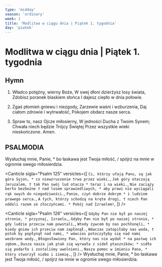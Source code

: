 ```yaml
---
type: 'midday'
season: 'ordinary'
week: 1
title: 'Modlitwa w ciągu dnia | Piątek 1. tygodnia'
day: 'piatek'
---
```


# Modlitwa w ciągu dnia | Piątek 1. tygodnia

<OpeningVersicle />

## Hymn

1. Władco potężny, wierny Boże,
   W swej dłoni dzierżysz losy świata,
   Zdobisz poranek blaskiem słońca
   I dajesz ciepło w dnia połowie.

2. Zgaś płomień gniewu i niezgody,
   Zarzewie waśni i wzburzenia,
   Daj ciałom zdrowie i wytrwałość,
   Pokojem obdarz nasze serca.

3. Spraw to, nasz Ojcze miłosierny,
   W jedności Ducha z Twoim Synem;
   Chwała niech będzie Trójcy Świętej
   Przez wszystkie wieki nieskończone. Amen.

## PSALMODIA

<Antiphon>
  Wysłuchaj mnie, Panie, * bo łaskawa jest Twoja miłość, / spójrz na mnie w
  ogromie swego miłosierdzia.
</Antiphon>
<Canticle
  sigla="Psalm 119, 73-80"
  versicles={[
    `Uczyniły mnie Twe ręce, Panie, i kształt mi nadały, *
obdarz mnie rozumem, bym się nauczył Twoich przykazań.`,
    `Ci, którzy Cię wielbią, widzą mnie i się weselą, *
bo zaufałem Twojemu słowu.`,
    `Wiem, Panie, że sprawiedliwe są Twoje wyroki, *
że dotknąłeś mnie słusznie.`,
    `Niech Twoja łaska będzie mi pociechą *
zgodnie z obietnicą daną Twemu słudze.`,
    `Niech Twa litość mnie ogarnie, a żyć będę, *
bo Twoje Prawo jest moją rozkoszą.`,
    `Niech zawstydzą się pyszni, bo niesłusznie mnie dręczą, *
ja zaś będę rozmyślał o Twoich przykazaniach.`,
    `Niech zwrócą się ku mnie Twoi wyznawcy *
i ci, którzy uznają Twoje napomnienia.`,
    `Niech moje serce doskonali się w Twych ustawach, *
abym nie doznał wstydu.`,
  ]}
/>

<Canticle
  sigla="Psalm 125"
  versicles={[
    `Ci, którzy ufają Panu, są jak góra Syjon, *
co niewzruszenie trwa przez wieki.`,
    `Jak góry otaczają Jeruzalem, †
tak Pan swój lud otacza *
teraz i na wieki.`,
    `Nie zaciąży berło bezbożne †
nad losem sprawiedliwych, *
aby prawi nie wyciągali rąk swych do niegodziwości.`,
    `Panie, czyń dobrze dobrym *
i ludziom prawego serca.`,
    `A tych, którzy schodzą na kręte drogi, †
niech Pan oddali razem ze złoczyńcami. *
Pokój nad Izraelem!`,
  ]}
/>

<Canticle
  sigla="Psalm 126"
  versicles={[
    `Gdyby Pan nie był po naszej stronie, *
przyznaj, Izraelu,`,
    `Gdyby Pan nie był po naszej stronie, *
gdy ludzie przeciw nam powstali,`,
    `Wtedy żywcem by nas pochłonęli, *
kiedy gniew ich przeciw nam zapłonął.`,
    `Wówczas zatopiłaby nas woda, †
potok by popłynął nad nami, *
wówczas potoczyłyby się nad nami wezbrane wody.`,
    `Błogosławiony Pan, który nas nie wydał *
na pastwę ich zębom.`,
    `Dusza nasza jak ptak się wyrwała z sideł ptaszników; *
sidło się podarło i zostaliśmy uwolnieni.`,
    `Nasza pomoc w imieniu Pana, *
który stworzył niebo i ziemię.`,
  ]}
/>
<Antiphon>
  Wysłuchaj mnie, Panie, * bo łaskawa jest Twoja miłość, / spójrz na mnie w
  ogromie swego miłosierdzia.
</Antiphon>

<WeeklyRotation>
  <MiddayPassagePrayer
    sigla="Pwt 1, 31b"
    passage="Pan niósł cię, jak niesie ojciec swego syna, całą drogę, którą szliście."
    versicle="Podtrzymaj mnie, Panie, według swej obietnicy, a żyć będę."
    response="I nie zawiedź mojej nadziei."
    prayer="Panie Jezu Chryste, o trzeciej godzinie prowadzono Ciebie na śmierć krzyżową dla zbawienia świata, † pokornie Cię prosimy, abyś nam zawsze przebaczał popełnione grzechy * i zachował nas od nich w przyszłości. Który żyjesz i królujesz na wieki wieków."
  />

<MiddayPassagePrayer
  sigla="Ba 4, 28-29"
  passage="Jak błądząc myśleliście o odstąpieniu od Boga, tak teraz, nawróciwszy się, szukajcie Go dziesięciokrotnie. Albowiem Ten, co zesłał na was to zło, przywiedzie radość wieczną wraz z wybawieniem waszym."
  versicle="U Pana jest łaska."
  response="U Niego obfite odkupienie."
  prayer="Panie Jezu Chryste, † cały świat zaległy ciemności, gdy w południe jako niewinny Baranek pozwoliłeś się przybić do krzyża za nasze grzechy, * udzielaj nam zawsze tego światła, które wskazuje drogę życia wiecznego. Który żyjesz i królujesz na wieki wieków."
/>

  <MiddayPassagePrayer
    sigla="Kol 3, 12-13"
    passage="Jako wybrańcy Boży, święci i umiłowani, obleczcie się w serdeczne miłosierdzie, dobroć, pokorę, cichość, cierpliwość, znosząc jedni drugich i wybaczając sobie nawzajem, jeśliby miał ktoś zarzut przeciw drugiemu: jak Pan wybaczył wam, tak i wy."
    versicle="Miłosierny jest Pan i łaskawy."
    response="Nieskory do gniewu i bardzo cierpliwy."
    prayer="Panie Jezu Chryste, Ty pokutującego łotra wprowadziłeś z krzyża do Twojego królestwa, † wyznając nasze grzechy z ufnością Cię błagamy, * abyś po śmierci pozwolił nam radośnie wejść w bramy raju. Który żyjesz i królujesz na wieki wieków."
  />
</WeeklyRotation>
